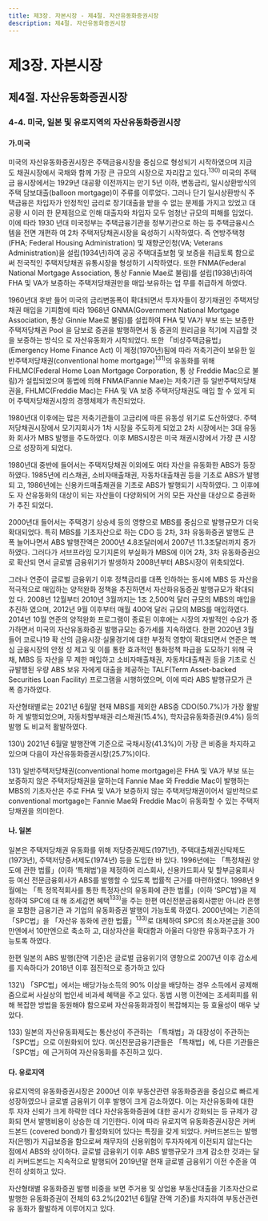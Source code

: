 ```yaml
---
title: 제3장. 자본시장 - 제4절. 자산유동화증권시장
description: 제4절. 자산유동화증권시장
---
```


# 제3장. 자본시장

## 제4절. 자산유동화증권시장

### 4-4. 미국, 일본 및 유로지역의 자산유동화증권시장

#### 가.미국

미국의 자산유동화증권시장은 주택금융시장을 중심으로 형성되기 시작하였으며 지금
도 채권시장에서 국채와 함께 가장 큰 규모의 시장으로 자리잡고 있다.$^{130)}$ 미국의 주택금
융시장에서는 1929년 대공황 이전까지는 만기 5년 이하, 변동금리, 일시상환방식의 주택
담보대출(balloon mortgage)이 주류를 이루었다. 그러나 단기 일시상환방식 주택금융은
차입자가 안정적인 금리로 장기대출을 받을 수 없는 문제를 가지고 있었고 대공황 시 이러
한 문제점으로 인해 대출자와 차입자 모두 엄청난 규모의 피해를 입었다. 이에 따라 1930
년대 미국정부는 주택금융기관을 정부기관으로 하는 등 주택금융시스템을 전면 개편하
여 2차 주택저당채권시장을 육성하기 시작하였다. 즉 연방주택청(FHA; Federal Housing
Administration) 및 재향군인청(VA; Veterans Administration)을 설립(1934년)하여 공공
주택대출보험 및 보증을 취급토록 함으로써 전국적인 주택저당채권 유통시장을 형성하기
시작하였다. 또한 FNMA(Federal National Mortgage Association, 통상 Fannie Mae로
불림)를 설립(1938년)하여 FHA 및 VA가 보증하는 주택저당채권만을 매입·보유하는 업
무를 취급하게 하였다.

1960년대 후반 들어 미국의 금리변동폭이 확대되면서 투자자들이 장기채권인 주택저당
채권 매입을 기피함에 따라 1968년 GNMA(Government National Mortgage Association,
통상 Ginnie Mae로 불림)를 설립하여 FHA 및 VA가 부보 또는 보증한 주택저당채권 Pool
을 담보로 증권을 발행하면서 동 증권의 원리금을 적기에 지급할 것을 보증하는 방식으
로 자산유동화가 시작되었다. 또한 「비상주택금융법」(Emergency Home Finance Act)
이 제정(1970년)됨에 따라 저축기관이 보유한 일반주택저당채권(conventional home mortgage)$^{131)}$의 유동화를 위해 FHLMC(Federal Home Loan Mortgage Corporation, 통
상 Freddie Mac으로 불림)가 설립되었으며 동법에 의해 FNMA(Fannie Mae)는 저축기관
등 일반주택저당채권을, FHLMC(Freddie Mac)는 FHA 및 VA 보증 주택저당채권도 매입
할 수 있게 되어 주택저당채권시장의 경쟁체제가 촉진되었다.

1980년대 이후에는 많은 저축기관들이 고금리에 따른 유동성 위기로 도산하였다. 주택
저당채권시장에서 모기지회사가 1차 시장을 주도하게 되었고 2차 시장에서는 3대 유동화
회사가 MBS 발행을 주도하였다. 이후 MBS시장은 미국 채권시장에서 가장 큰 시장으로
성장하게 되었다.

1980년대 중반에 들어서는 주택저당채권 이외에도 여타 자산을 유동화한 ABS가 등장
하였다. 1985년에 리스채권, 소비자매출채권, 자동차대출채권 등을 기초로 ABS가 발행되
고, 1986년에는 신용카드매출채권을 기초로 ABS가 발행되기 시작하였다. 그 이후에도 자
산유동화의 대상이 되는 자산들이 다양화되어 거의 모든 자산을 대상으로 증권화가 추진
되었다.

2000년대 들어서는 주택경기 상승세 등의 영향으로 MBS를 중심으로 발행규모가 더욱
확대되었다. 특히 MBS를 기초자산으로 하는 CDO 등 2차, 3차 유동화증권 발행도 큰 폭
늘어나면서 ABS 발행잔액은 2000년 4.8조달러에서 2007년 11.3조달러까지 증가하였다.
그러다가 서브프라임 모기지론의 부실화가 MBS에 이어 2차, 3차 유동화증권으로 확산되
면서 글로벌 금융위기가 발생하자 2008년부터 ABS시장이 위축되었다.

그러나 연준이 글로벌 금융위기 이후 정책금리를 대폭 인하하는 동시에 MBS 등 자산을
적극적으로 매입하는 양적완화 정책을 추진하면서 자산화유동증권 발행규모가 확대되었
다. 2008년 12월부터 2010년 3월까지는 1조 2,500억 달러 규모의 MBS의 매입을 추진하
였으며, 2012년 9월 이후부터 매월 400억 달러 규모의 MBS를 매입하였다. 2014년 10월
연준의 양적완화 프로그램이 종료된 이후에는 시장의 자발적인 수요가 증가하면서 미국의 자산유동화증권 발행규모는 증가세를 지속하였다. 한편 2020년 3월 들어 코로나19 확
산의 금융시장·실물경기에 대한 부정적 영향이 확대되면서 연준은 핵심 금융시장의 안정
성 제고 및 이를 통한 효과적인 통화정책 파급을 도모하기 위해 국채, MBS 등 자산을 무
제한 매입하고 소비자매출채권, 자동차대출채권 등을 기초로 신규발행된 우량 ABS 보유
자에게 대출을 제공하는 TALF(Term Asset-backed Securities Loan Facility) 프로그램을
시행하였으며, 이에 따라 ABS 발행규모가 큰 폭 증가하였다.


<GCenterImg src ="/fm/t3-44.png" caption="표3-44. 미국 채권시장의 현황"/>

자산형태별로는 2021년 6월말 현재 MBS를 제외한 ABS중 CDO(50.7%)가 가장 활발하
게 발행되었으며, 자동차할부채권·리스채권(15.4%), 학자금유동화증권(9.4%) 등의 발행
도 비교적 활발하였다.



<GCenterImg src ="/fm/t3-45.png" caption="표3-45. 미국의 자산형태별 ABS 발행잔액"/>


<GComment>
130\) 2021년 6월말 발행잔액 기준으로 국채시장(41.3%)이 가장 큰 비중을 차지하고 있으며 다음이 자산유동화증권시장(25.7%)이다.

131\) 일반주택저당채권(conventional home mortgage)은 FHA 및 VA가 부보 또는 보증하지 않은 주택저당채권을 말하는데 Fannie Mae
와 Freddie Mac이 발행하는 MBS의 기초자산은 주로 FHA 및 VA가 보증하지 않는 주택저당채권이어서 일반적으로 conventional
mortgage는 Fannie Mae와 Freddie Mac이 유동화할 수 있는 주택저당채권을 의미한다.
</GComment>


#### 나. 일본

일본은 주택저당채권 유동화를 위해 저당증권제도(1971년), 주택대출채권신탁제도
(1973년), 주택저당증서제도(1974년) 등을 도입한 바 있다. 1996년에는 「특정채권 양도에 관한 법률」(이하 ‘특채법’)을 제정하여 리스회사, 신용카드회사 및 할부금융회사 등 여신
전문금융회사가 ABS를 발행할 수 있도록 법률적 근거를 마련하였다. 1998년 9월에는 「특
정목적회사를 통한 특정자산의 유동화에 관한 법률」(이하 ‘SPC법’)을 제정하여 SPC에 대
해 조세감면 혜택$^{133)}$을 주는 한편 여신전문금융회사뿐만 아니라 은행을 포함한 금융기관
과 기업의 유동화증권 발행이 가능토록 하였다. 2000년에는 기존의 「SPC법」을 「자산유
동화에 관한 법률」$^{133)}$로 대체하여 SPC의 최소자본금을 300만엔에서 10만엔으로 축소하
고, 대상자산을 확대함과 아울러 다양한 유동화구조가 가능토록 하였다.

한편 일본의 ABS 발행(잔액 기준)은 글로벌 금융위기의 영향으로 2007년 이후 감소세
를 지속하다가 2018년 이후 점진적으로 증가하고 있다


<GCenterImg src ="/fm/t3-46.png" caption="표3-46. 일본의 자산유동화증권 발행잔액"/>


<GComment>
132\) 「SPC법」에서는 배당가능소득의 90% 이상을 배당하는 경우 소득에서 공제해 줌으로써 사실상의 법인세 비과세 혜택을 주고 있다. 동법
시행 이전에는 조세회피를 위해 복잡한 방법을 동원해야 함으로써 자산유동화과정이 복잡해지는 등 효율성이 매우 낮았다.

133\) 일본의 자산유동화제도는 통산성이 주관하는 「특채법」과 대장성이 주관하는 「SPC법」으로 이원화되어 있다. 여신전문금융기관들은
「특채법」에, 다른 기관들은 「SPC법」에 근거하여 자산유동화를 추진하고 있다.
</GComment>

#### 다. 유로지역

유로지역의 유동화증권시장은 2000년 이후 부동산관련 유동화증권을 중심으로 빠르게
성장하였으나 글로벌 금융위기 이후 발행이 크게 감소하였다. 이는 자산유동화에 대한 투
자자 신뢰가 크게 하락한 데다 자산유동화증권에 대한 공시가 강화되는 등 규제가 강화되
면서 발행비용이 상승한 데 기인한다. 이에 따라 유로지역 유동화증권시장은 커버드본드
(covered bond)가 활성화되어 있다는 특징을 갖게 되었다. 커버드본드는 발행자(은행)가
지급보증을 함으로써 채무자의 신용위험이 투자자에게 이전되지 않는다는 점에서 ABS와 상이하다. 글로벌 금융위기 이후 ABS 발행규모가 크게 감소한 것과는 달리 커버드본드는
지속적으로 발행되어 2019년말 현재 글로벌 금융위기 이전 수준을 여전히 상회하고 있다.


<GCenterImg src ="/fm/t3-47.png" caption="표3-47. 유로지역의 자산유동화증권 및 커버드본드 발행잔액"/>


자산형태별 유동화증권 발행 비중을 보면 주거용 및 상업용 부동산대출을 기초자산으로
발행한 유동화증권이 전체의 63.2%(2021년 6월말 잔액 기준)를 차지하여 부동산관련 유
동화가 활발하게 이루어지고 있다.


<GCenterImg src ="/fm/t3-48.png" caption="표3-48. 유로지역의 자산형태별 ABS 발행잔액"/>
